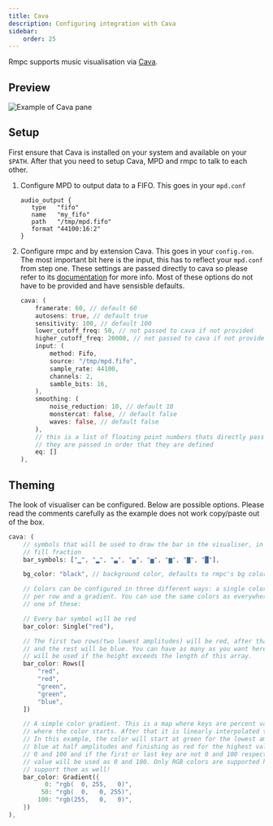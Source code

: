 ```yaml
---
title: Cava
description: Configuring integration with Cava
sidebar:
    order: 25
---
```



Rmpc supports music visualisation via [Cava](https://github.com/karlstav/cava).

## Preview

<Image src={example_cava} width={900} alt="Example of Cava pane" />

## Setup

First ensure that Cava is installed on your system and available on your `$PATH`.
After that you need to setup Cava, MPD and rmpc to talk to each other.

<Steps>

1.  Configure MPD to output data to a FIFO. This goes in your `mpd.conf`

    ```
    audio_output {
       type   "fifo"
       name   "my_fifo"
       path   "/tmp/mpd.fifo"
       format "44100:16:2"
    }
    ```

2.  Configure rmpc and by extension Cava. This goes in your `config.ron`. The most important bit here is
    the input, this has to reflect your `mpd.conf` from step one. These settings are passed directly to cava
    so please refer to its [documentation](https://github.com/karlstav/cava/blob/master/example_files/config)
    for more info. Most of these options do not have to be provided and have sensisble defaults.

    ```rust
    cava: (
        framerate: 60, // default 60
        autosens: true, // default true
        sensitivity: 100, // default 100
        lower_cutoff_freq: 50, // not passed to cava if not provided
        higher_cutoff_freq: 20000, // not passed to cava if not provided
        input: (
            method: Fifo,
            source: "/tmp/mpd.fifo",
            sample_rate: 44100,
            channels: 2,
            samble_bits: 16,
        ),
        smoothing: (
            noise_reduction: 10, // default 10
            monstercat: false, // default false
            waves: false, // default false
        ),
        // this is a list of floating point numbers thats directly passed to cava
        // they are passed in order that they are defined
        eq: []
    ),
    ```

</Steps>

## Theming

The look of visualiser can be configured. Below are possible options. Please read the comments
carefully as the example does not work copy/paste out of the box.

```rust
cava: (
    // symbols that will be used to draw the bar in the visualiser, in ascending order of
    // fill fraction
    bar_symbols: ["▁", "▂", "▃", "▄", "▅", "▆", "▇", "█"],

    bg_color: "black", // background color, defaults to rmpc's bg color if not provided

    // Colors can be configured in three different ways: a single color, different colors
    // per row and a gradient. You can use the same colors as everywhere else. Only specify
    // one of these:

    // Every bar symbol will be red
    bar_color: Single("red"),

    // The first two rows(two lowest amplitudes) will be red, after that two green rows
    // and the rest will be blue. You can have as many as you want here. The last value
    // will be used if the height exceeds the length of this array.
    bar_color: Rows([
        "red",
        "red",
        "green",
        "green",
        "blue",
    ])

    // A simple color gradient. This is a map where keys are percent values of the height
    // where the color starts. After that it is linearly interpolated towards the next value.
    // In this example, the color will start at green for the lowest amplitudes, go towards
    // blue at half amplitudes and finishing as red for the highest values. Keys must be between
    // 0 and 100 and if the first or last key are not 0 and 100 respectively, the lowest and highest
    // value will be used as 0 and 100. Only RGB colors are supported here and your terminal must
    // support them as well!
    bar_color: Gradient({
          0: "rgb(  0, 255,   0)",
         50: "rgb(  0,   0, 255)",
        100: "rgb(255,   0,   0)",
    })
),
```
